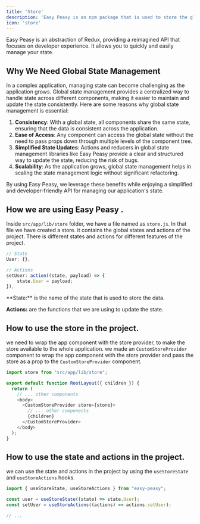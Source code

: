 ```yaml
---
title: 'Store'
description: 'Easy Peasy is an npm package that is used to store the global states and actions of the project'
icon: 'store'
---
```


Easy Peasy is an abstraction of Redux, providing a reimagined API that focuses on developer experience. It allows you to quickly and easily manage your state.

## Why We Need Global State Management

In a complex application, managing state can become challenging as the application grows. Global state management provides a centralized way to handle state across different components, making it easier to maintain and update the state consistently. Here are some reasons why global state management is essential:

1. **Consistency**: With a global state, all components share the same state, ensuring that the data is consistent across the application.
2. **Ease of Access**: Any component can access the global state without the need to pass props down through multiple levels of the component tree.
3. **Simplified State Updates**: Actions and reducers in global state management libraries like Easy Peasy provide a clear and structured way to update the state, reducing the risk of bugs.
4. **Scalability**: As the application grows, global state management helps in scaling the state management logic without significant refactoring.

By using Easy Peasy, we leverage these benefits while enjoying a simplified and developer-friendly API for managing our application's state.

## How we are using Easy Peasy .
Inside `src/app/lib/store` folder, we have a file named as `store.js`. In that file we have created a store. it contains the global states and actions of the project.
There is different states and actions for different features of the project.

```js
// State
User: {},

// Actions
setUser: action((state, payload) => {
    state.User = payload;
}),

```
<Note>  
**State:** is the name of the state that is used to store the data.

**Actions:** are the functions that we are using to update the state.
</Note>



## How to use the store in the project.
we need to wrap the app component with the store provider, to make the store available to the whole application. we made an `CustomStoreProvider` component to wrap the app component with the store provider and pass the store as a prop to the `CustomStoreProvider` component.

```js
import store from "src/app/lib/store";

export default function RootLayout({ children }) {
  return (
    // ... other components     
    <body>
      <CustomStoreProvider store={store}>
        // ... other components
        {children}
      </CustomStoreProvider>
    </body>
  );
}
```

## How to use the state and actions in the project.
we can use the state and actions in the project by using the `useStoreState` and `useStoreActions` hooks.

```js
import { useStoreState, useStoreActions } from "easy-peasy";

const user = useStoreState((state) => state.User);
const setUser = useStoreActions((actions) => actions.setUser);

// ...

```

